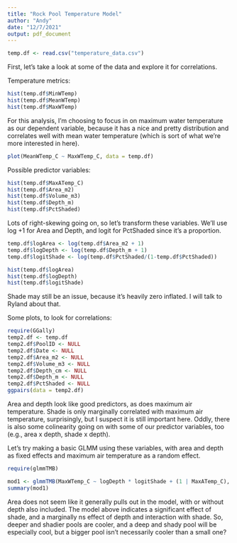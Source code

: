 ```yaml
---
title: "Rock Pool Temperature Model"
author: "Andy"
date: "12/7/2021"
output: pdf_document
---
```


```r
temp.df <- read.csv("temperature_data.csv")
```

First, let's take a look at some of the data and explore it for correlations.

Temperature metrics:

```r
hist(temp.df$MinWTemp)
hist(temp.df$MeanWTemp)
hist(temp.df$MaxWTemp)
```


For this analysis, I'm choosing to focus in on maximum water temperature as our dependent variable, because it has a nice and pretty distribution and correlates well with mean water temperature (which is sort of what we're more interested in here).

```r
plot(MeanWTemp_C ~ MaxWTemp_C, data = temp.df)
```


Possible predictor variables:

```r
hist(temp.df$MaxATemp_C)
hist(temp.df$Area_m2)
hist(temp.df$Volume_m3)
hist(temp.df$Depth_m)
hist(temp.df$PctShaded)
```

Lots of right-skewing going on, so let's transform these variables. We'll use log +1 for Area and Depth, and logit for PctShaded since it's a proportion.

```r
temp.df$logArea <- log(temp.df$Area_m2 + 1)
temp.df$logDepth <- log(temp.df$Depth_m + 1)
temp.df$logitShade <- log(temp.df$PctShaded/(1-temp.df$PctShaded))

hist(temp.df$logArea)
hist(temp.df$logDepth)
hist(temp.df$logitShade)
```

Shade may still be an issue, because it's heavily zero inflated. I will talk to Ryland about that.

Some plots, to look for correlations:

```r
require(GGally)
temp2.df <- temp.df
temp2.df$PoolID <- NULL
temp2.df$Date <- NULL
temp2.df$Area_m2 <- NULL
temp2.df$Volume_m3 <- NULL
temp2.df$Depth_cm <- NULL
temp2.df$Depth_m <- NULL
temp2.df$PctShaded <- NULL
ggpairs(data = temp2.df)
```

Area and depth look like good predictors, as does maximum air temperature. Shade is only marginally correlated with maximum air temperature, surprisingly, but I suspect it is still important here. Oddly, there is also some colinearity going on with some of our predictor variables, too (e.g., area x depth, shade x depth).

Let's try making a basic GLMM using these variables, with area and depth as fixed effects and maximum air temperature as a random effect.

```r
require(glmmTMB)

mod1 <- glmmTMB(MaxWTemp_C ~ logDepth * logitShade + (1 | MaxATemp_C), data = temp.df )
summary(mod1)
```

Area does not seem like it generally pulls out in the model, with or without depth also included. The model above indicates a significant effect of shade, and a marginally ns effect of depth and interaction with shade. So, deeper and shadier pools are cooler, and a deep and shady pool will be especially cool, but a bigger pool isn't necessarily cooler than a small one?